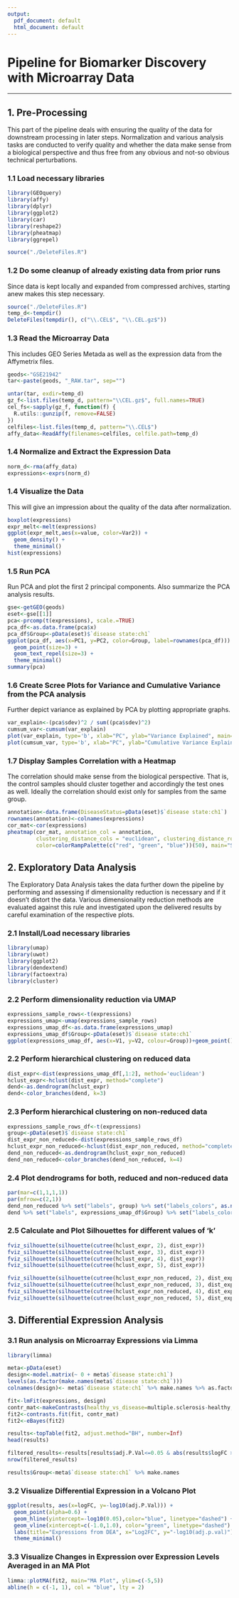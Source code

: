 ```yaml
---
output:
  pdf_document: default
  html_document: default
---
```

# Pipeline for Biomarker Discovery with Microarray Data

------------------------------------------------------------------------

## 1. Pre-Processing

This part of the pipeline deals with ensuring the quality of the data for downstream processing in later steps. Normalization and various analysis tasks are conducted to verify quality and whether the data make sense from a biological perspective and thus free from any obvious and not-so obvious technical perturbations.

### 1.1 Load necessary libraries

```r
library(GEOquery)
library(affy)
library(dplyr)
library(ggplot2)
library(car)
library(reshape2)        
library(pheatmap)
library(ggrepel)

source("./DeleteFiles.R")

```

### 1.2 Do some cleanup of already existing data from prior runs

Since data is kept locally and expanded from compressed archives, starting anew makes this step necessary.

```r
source("./DeleteFiles.R")
temp_d<-tempdir()
DeleteFiles(tempdir(), c("\\.CEL$", "\\.CEL.gz$"))
```

### 1.3 Read the Microarray Data

This includes GEO Series Metada as well as the expression data from the Affymetrix files.

```r
geods<-"GSE21942"
tar<-paste(geods, "_RAW.tar", sep="")

untar(tar, exdir=temp_d)
gz_f<-list.files(temp_d, pattern="\\CEL.gz$", full.names=TRUE)
cel_fs<-sapply(gz_f, function(f) {
  R.utils::gunzip(f, remove=FALSE)
})
celfiles<-list.files(temp_d, pattern="\\.CEL$")
affy_data<-ReadAffy(filenames=celfiles, celfile.path=temp_d)
```

### 1.4 Normalize and Extract the Expression Data

```r
norm_d<-rma(affy_data)
expressions<-exprs(norm_d)
```

### 1.4 Visualize the Data

This will give an impression about the quality of the data after normalization.

```r
boxplot(expressions)
expr_melt<-melt(expressions)
ggplot(expr_melt,aes(x=value, color=Var2)) +
  geom_density() +
  theme_minimal()
hist(expressions)
```

### 1.5 Run PCA

Run PCA and plot the first 2 principal components. Also summarize the PCA analysis results.

```r
gse<-getGEO(geods)
eset<-gse[[1]]
pca<-prcomp(t(expressions), scale.=TRUE)
pca_df<-as.data.frame(pca$x)
pca_df$Group<-pData(eset)$`disease state:ch1`
ggplot(pca_df, aes(x=PC1, y=PC2, color=Group, label=rownames(pca_df))) +
  geom_point(size=3) +
  geom_text_repel(size=3) +
  theme_minimal() 
summary(pca)
```

### 1.6 Create Scree Plots for Variance and Cumulative Variance from the PCA analysis

Further depict variance as explained by PCA by plotting appropriate graphs.

```r
var_explain<-(pca$sdev)^2 / sum((pca$sdev)^2)
cumsum_var<-cumsum(var_explain)
plot(var_explain, type='b', xlab="PC", ylab="Variance Explained", main="Scree Plot")
plot(cumsum_var, type='b', xlab="PC", ylab="Cumulative Variance Explained", main="Scree Plot - Cumulative Variance")
```

### 1.7 Display Samples Correlation with a Heatmap

The correlation should make sense from the biological perspective. That is, the control samples should cluster together and accordingly the test ones as well. Ideally the correlation should exist only for samples from the same group.

```r
annotation<-data.frame(DiseaseStatus=pData(eset)$`disease state:ch1`)
rownames(annotation)<-colnames(expressions)
cor_mat<-cor(expressions)
pheatmap(cor_mat, annotation_col = annotation, 
         clustering_distance_cols = "euclidean", clustering_distance_rows = "euclidean", clustering_method="complete",
         color=colorRampPalette(c("red", "green", "blue"))(50), main="Sample correlation heatmap")
```

## 2. Exploratory Data Analysis

The Exploratory Data Analysis takes the data further down the pipeline by performing and assessing if dimensionality reduction is necessary and if it doesn't distort the data. Various dimensionality reduction methods are evaluated against this rule and investigated upon the delivered results by careful examination of the respective plots.

### 2.1 Install/Load necessary libraries

```r
library(umap)
library(uwot)
library(ggplot2)
library(dendextend)
library(factoextra)
library(cluster)
```

### 2.2 Perform dimensionality reduction via UMAP

```r
expressions_sample_rows<-t(expressions)
expressions_umap<-umap(expressions_sample_rows)
expressions_umap_df<-as.data.frame(expressions_umap)
expressions_umap_df$Group<-pData(eset)$`disease state:ch1`
ggplot(expressions_umap_df, aes(x=V1, y=V2, colour=Group))+geom_point()
```

### 2.2 Perform hierarchical clustering on reduced data

```r
dist_expr<-dist(expressions_umap_df[,1:2], method='euclidean')
hclust_expr<-hclust(dist_expr, method="complete")
dend<-as.dendrogram(hclust_expr)
dend<-color_branches(dend, k=3)
```

### 2.3 Perform hierarchical clustering on non-reduced data

```r
expressions_sample_rows_df<-t(expressions)
group<-pData(eset)$`disease state:ch1`
dist_expr_non_reduced<-dist(expressions_sample_rows_df)
hclust_expr_non_reduced<-hclust(dist_expr_non_reduced, method="complete")
dend_non_reduced<-as.dendrogram(hclust_expr_non_reduced)      
dend_non_reduced<-color_branches(dend_non_reduced, k=4)
```

### 2.4 Plot dendrograms for both, reduced and non-reduced data

```r
par(mar=c(1,1,1,1))
par(mfrow=c(2,1))
dend_non_reduced %>% set("labels", group) %>% set("labels_colors", as.numeric(as.factor(group)), order_value=TRUE) %>% set("labels_cex", 0.5) %>% plot()
dend %>% set("labels", expressions_umap_df$Group) %>% set("labels_colors", as.numeric(as.factor(expressions_umap_df$Group)), order_value=TRUE) %>% set("labels_cex", 0.5) %>% plot()
```

### 2.5 Calculate and Plot Silhouettes for different values of 'k'

```r
fviz_silhouette(silhouette(cutree(hclust_expr, 2), dist_expr))
fviz_silhouette(silhouette(cutree(hclust_expr, 3), dist_expr))
fviz_silhouette(silhouette(cutree(hclust_expr, 4), dist_expr))
fviz_silhouette(silhouette(cutree(hclust_expr, 5), dist_expr))

fviz_silhouette(silhouette(cutree(hclust_expr_non_reduced, 2), dist_expr_non_reduced))
fviz_silhouette(silhouette(cutree(hclust_expr_non_reduced, 3), dist_expr_non_reduced))
fviz_silhouette(silhouette(cutree(hclust_expr_non_reduced, 4), dist_expr_non_reduced))
fviz_silhouette(silhouette(cutree(hclust_expr_non_reduced, 5), dist_expr_non_reduced))
```

## 3. Differential Expression Analysis

### 3.1 Run analysis on Microarray Expressions via Limma

```r
library(limma)

meta<-pData(eset)
design<-model.matrix(~ 0 + meta$`disease state:ch1`)
levels(as.factor(make.names(meta$`disease state:ch1`)))
colnames(design)<- meta$`disease state:ch1` %>% make.names %>% as.factor %>% levels

fit<-lmFit(expressions, design)
contr_mat<-makeContrasts(healthy_vs_disease=multiple.sclerosis-healthy, levels=design)
fit2<-contrasts.fit(fit, contr_mat)
fit2<-eBayes(fit2)

results<-topTable(fit2, adjust.method="BH", number=Inf)
head(results)

filtered_results<-results[results$adj.P.Val<=0.05 & abs(results$logFC >= 1), ]
nrow(filtered_results)

results$Group<-meta$`disease state:ch1` %>% make.names
```

### 3.2 Visualize Differential Expression in a Volcano Plot

```r
ggplot(results, aes(x=logFC, y=-log10(adj.P.Val))) +
  geom_point(alpha=0.6) +
  geom_hline(yintercept=-log10(0.05),color="blue", linetype="dashed") +
  geom_vline(xintercept=c(-1.0,1.0), color="green", linetype="dashed") +
  labs(title="Expressions from DEA", x="Log2FC", y="-log10(adj.p.val)") +
  theme_minimal()
```

### 3.3 Visualize Changes in Expression over Expression Levels Averaged in an MA Plot

```r
limma::plotMA(fit2, main="MA Plot", ylim=c(-5,5))
abline(h = c(-1, 1), col = "blue", lty = 2)
```